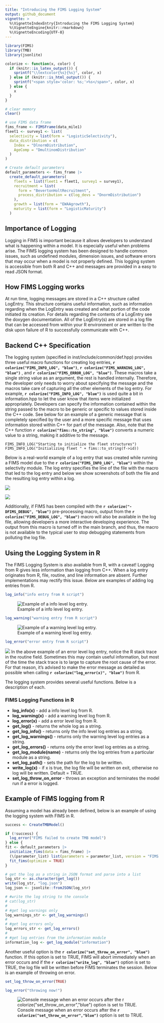 ```yaml
---
title: "Introducing the FIMS Logging System"
output: github_document
vignette: >
  %\VignetteIndexEntry{Introducing the FIMS Logging System}
  %\VignetteEngine{knitr::rmarkdown}
  %\VignetteEncoding{UTF-8}
---
```


```r
library(FIMS)
library(TMB)
library(jsonlite)

colorize <- function(x, color) {
  if (knitr::is_latex_output()) {
    sprintf("\\textcolor{%s}{%s}", color, x)
  } else if (knitr::is_html_output()) {
    sprintf("<span style='color: %s;'>%s</span>", color, x)
  } else {
    x
  }
}

# clear memory
clear()

# use FIMS data frame
fims_frame <- FIMSFrame(data_mile1)
fleet1 <- survey1 <- list(
  selectivity = list(form = "LogisticSelectivity"),
  data_distribution = c(
    Index = "DlnormDistribution",
    AgeComp = "DmultinomDistribution"
  )
)

# Create default parameters
default_parameters <- fims_frame |>
  create_default_parameters(
    fleets = list(fleet1 = fleet1, survey1 = survey1),
    recruitment = list(
      form = "BevertonHoltRecruitment",
      process_distribution = c(log_devs = "DnormDistribution")
    ),
    growth = list(form = "EWAAgrowth"),
    maturity = list(form = "LogisticMaturity")
  )
```

## Importance of Logging 

Logging in FIMS is important because it allows developers to understand what is happening within a model. It is especially useful when problems arise. The FIMS logging system has been designed to handle common issues, such as undefined modules, dimension issues, and software errors that may occur when a model is not properly defined. This logging system is accessible from both R and C++ and messages are provided in a easy to read JSON format.

## How FIMS Logging works

At run time, logging messages are stored in a C++ structure called LogEntry. This structure contains useful information, such as information regarding when the LogEntry was created and what portion of the code initiated its creation. For details regarding the contents of a LogEntry see the doxygen documentation. All of the LogEntry(s) are stored in a log file that can be accessed from within your R environment or are written to the disk upon failure of R to successfully communicate with C++.

## Backend C++ Specification

The logging system (specified in inst/include/common/def.hpp) provides three useful macro functions for creating log entries, **`r colorize("FIMS_INFO_LOG", "blue")`**, **`r colorize("FIMS_WARNING_LOG", "blue")`** , and **`r colorize("FIMS_ERROR_LOG", "blue")`**. These macros take a single string value as an argument, the rest is handled internally. Therefore, the developer only needs to worry about specifying the message and the macros take care of capturing all the other elements of the log entry. For example, **`r colorize("FIMS_INFO_LOG", "blue")`** is used quite a bit in information.hpp to let the user know that items were initialized appropriately. Developers can specify the information contained within the string passed to the macro to be generic or specific to values stored inside the C++ code. See below for an example of a generic message that is completely specified by the user and a more specific message that uses information stored within C++ for part of the message. Also, note that the C++ function **`r colorize("fims::to_string", "blue") `** converts a numeric value to a string, making it additive to the message.

```Rcpp
FIMS_INFO_LOG("Starting to initialize the fleet structures")
FIMS_INFO_LOG("Initializing fleet " + fims::to_string(f->id))
```

Below is a real-world example of a log entry that was created while running a FIMS model due to the **`r colorize("FIMS_INFO_LOG", "blue")`** within the selectivity module. The log entry specifies the line of the file with the macro that led to the log entry and below we show screenshots of both the file and the resulting log entry within a log.

![](figures/selectivity_logging.png)

![](figures/selectivity_logging_entry.png)


Additionally, if FIMS has been compiled with the **`r colorize("-DFIMS_DEBUG", "blue")`** pre-processing macro, output from the **`r colorize("FIMS_DEBUG_LOG", "blue")`** macro will also be available in the log file, allowing developers a more interactive developing experience. The output from this macro is turned off in the main branch, and thus, the macro is not available to the typical user to stop debugging statements from polluting the log file.

## Using the Logging System in R

The FIMS Logging System is also available from R, with a caveat! Logging from R gives less information than logging from C++. When a log entry originates from R, file, routine, and line information are absent. Further implementations may rectify this issue. Below are examples of adding log entries from R.


```r
log_info("info entry from R script")
```
![Example of a info level log entry. ](figures/r_info_log.png)
```r
log_warning("warning entry from R script")
```
![Example of a warning level log entry. ](figures/r_warning_log.png)
```r
log_error("error entry from R script")
```

![](figures/r_error_log.png)
In the above example of an error level log entry, notice the R stack trace in the 
routine field. Sometimes this may contain useful information, but most of the time the stack 
trace is to large to capture the root cause of the error. For that reason, it's advised 
to make the error message as detailed as possible when calling **`r colorize("log_error(x)", "blue") `** 
from R. 

The logging system provides several useful functions. Below is a description of each.

### **FIMS Logging Functions in R**

* **log_info(x)** - add a info level log from R.
* **log_warning(x)** - add a warning level log from R.
* **log_error(x)** - add a error level log from R.
* **get_log()** - returns the whole log as a string.
* **get_log_info()** - returns only the info level log entries as a string.
* **get_log_warnings()** -  returns only the warning level log entries as a string.
* **get_log_errors()** -  returns only the error level log entries as a string.
* **get_log_module(name)** -  returns only the log entries from a particular module as a string.
* **set_log_path()** -  sets the path for the log to be written.
* **write_log(x)** -  if x is true, the log file will be written on exit, otherwise no log will be written. Default = TRUE.
* **set_log_throw_on_error** - throws an exception and terminates the model run if a error is logged.


## Example of FIMS logging from R

Assuming a model has already been defined, below is an example of using the logging system with FIMS in R.

```r
success <- CreateTMBModel()

if (!success) {
  log_error("FIMS failed to create TMB model")
} else {
fit <- default_parameters |>
  initialize_fims(data = fims_frame) |>
  (\(parameter_list) list(parameters = parameter_list, version = "FIMS run with optimization"))() |>
  fit_fims(optimize = TRUE)
}

# get the log as a string in JSON format and parse into a list
log_str <- as.character(get_log())
write(log_str, "log.json")
log_json <- jsonlite::fromJSON(log_str)

# #write the log string to the console
# cat(log_str)
# 
# #get log warnings only
log_warnings_str <- get_log_warnings()
# 
# #get log errors only
log_errors_str <- get_log_errors()
# 
# #get log entries from the information module
information_log <- get_log_module("information")
```

Another useful option is the  **`r colorize("set_throw_on_error", "blue")`** function.
If this option is set to TRUE, FIMS will abort immediately when an error occurs and
if the  **`r colorize("write_log", "blue")`** option is set to TRUE, the log file
will be written before FIMS terminates the session. Below is an example of throwing
on error.

```r
set_log_throw_on_error(TRUE)

log_error("throwing now!")

```
![Console message when an error occurs after the **`r colorize("set_throw_on_error","blue")`** option is set to TRUE.](figures/throw_error.png)
